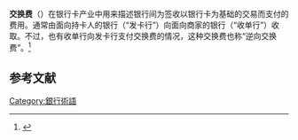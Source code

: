 
'''交换费'''（{{lang-en|Interchange fee}}）在银行卡产业中用来描述银行间为签收以银行卡为基础的交易而支付的费用。通常由面向持卡人的银行（“发卡行”）向面向商家的银行（“收单行”）收取。不过，也有收单行向发卡行支付交换费的情况，这种交换费也称“逆向交换费”。<ref>{{cite book|author1=骆品亮|title=定价策略|date=2013|publisher=上海财经大学出版社|location=上海|isbn=978-7-5642-1649-8|pages=215|edition=第3版}}</ref>

== 参考文献 ==
{{reflist}}

{{银行卡}}

[[Category:銀行術語|Category:銀行術語]]
